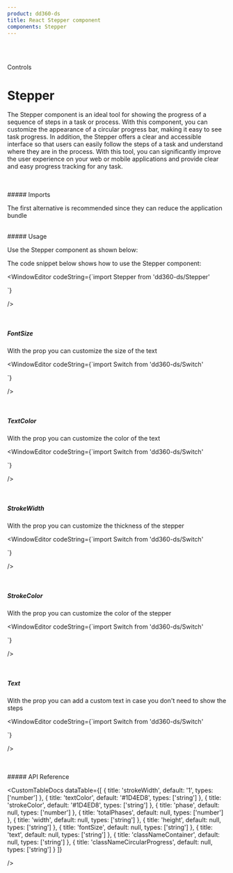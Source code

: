 ```yaml
---
product: dd360-ds
title: React Stepper component
components: Stepper
---
```


<br id='top' />
<br />

<Label>Controls</Label>

# <span name="floating-nav">Stepper</span>

The Stepper component is an ideal tool for showing the progress of a sequence of steps in a task or process. With this component, you can customize the
appearance of a circular progress bar, making it easy to see task progress. In addition, the Stepper offers a clear and accessible interface so that users can
easily follow the steps of a task and understand where they are in the process. With this tool, you can significantly improve the user experience on your web or
mobile applications and provide clear and easy progress tracking for any task.

<br />
<br />
##### <span name="floating-nav">Imports</span>

The first alternative is recommended since they can reduce the application bundle

<WindowEditor codeString="import Stepper from 'dd360-ds/Stepper'" />
<WindowEditor codeString="import { Stepper } from 'dd360-ds'" />

<br />
##### <span name="floating-nav">Usage</span>

Use the Stepper component as shown below:

<Playground className="gap-y-2">
    <Stepper phase={1} totalPhases={4} width="5rem" />
</Playground>

The code snippet below shows how to use the Stepper component:

<WindowEditor
    codeString={`import  Stepper from 'dd360-ds/Stepper'

<Stepper phase={1} totalPhases={4} width="5rem" />
`}

/>

<br />

##### <span name="floating-nav">FontSize</span>

With the prop <Tag text='fontSize' /> you can customize the size of the text

<Playground className="gap-y-2">
    <Stepper phase={1} totalPhases={4} width="5rem" fontSize="2rem" />
</Playground>

<WindowEditor
    codeString={`import  Switch from 'dd360-ds/Switch'

<Stepper phase={1} totalPhases={4} width="5rem" fontSize="2rem" />
`}

/>

<br />

##### <span name="floating-nav">TextColor</span>

With the prop <Tag text='textColor' /> you can customize the color of the text

<Playground className="gap-y-2">
    <Stepper phase={1} totalPhases={4} width="5rem" textColor="#d62c2c" />
</Playground>

<WindowEditor
    codeString={`import  Switch from 'dd360-ds/Switch'

<Stepper phase={1} totalPhases={4} width="5rem" textColor="#d62c2c" />
`}

/>

<br />

##### <span name="floating-nav">StrokeWidth</span>

With the prop <Tag text='strokeWidth' /> you can customize the thickness of the stepper

<Playground className="gap-y-2">
    <Stepper phase={1} totalPhases={4} width="5rem" strokeWidth={15} />
</Playground>

<WindowEditor
    codeString={`import  Switch from 'dd360-ds/Switch'

<Stepper phase={1} totalPhases={4} width="5rem" strokeWidth={15} />
`}

/>

<br />

##### <span name="floating-nav">StrokeColor</span>

With the prop <Tag text='strokeColor' /> you can customize the color of the stepper

<Playground className="gap-y-2">
    <Stepper phase={1} totalPhases={4} width="5rem" strokeColor="#2ac948" />
</Playground>

<WindowEditor
    codeString={`import  Switch from 'dd360-ds/Switch'

<Stepper phase={1} totalPhases={4} width="5rem" strokeColor="#2ac948" />
`}

/>

<br />

##### <span name="floating-nav">Text</span>

With the prop <Tag text='text' /> you can add a custom text in case you don't need to show the steps

<Playground className="gap-y-2">
    <Stepper phase={1} totalPhases={4} width="5rem" text="25%" />
</Playground>

<WindowEditor
    codeString={`import  Switch from 'dd360-ds/Switch'

<Stepper phase={1} totalPhases={4} width="5rem" text="25%" />
`}

/>

<br />

<br />
##### <span name="floating-nav">API Reference</span>

<CustomTableDocs
    dataTable={[
        { title: 'strokeWidth', default: '1', types: ['number'] },
        { title: 'textColor', default: '#1D4ED8', types: ['string'] },
        { title: 'strokeColor', default: '#1D4ED8', types: ['string'] },
        { title: 'phase', default: null, types: ['number'] },
        { title: 'totalPhases', default: null, types: ['number'] },
        { title: 'width', default: null, types: ['string'] },
        { title: 'height', default: null, types: ['string'] },
        { title: 'fontSize', default: null, types: ['string'] },
        { title: 'text', default: null, types: ['string'] },
        { title: 'classNameContainer', default: null, types: ['string'] },
        { title: 'classNameCircularProgress', default: null, types: ['string'] }
    ]}

/>

<CustomCallout
    variant="info"
    title="Note"
    icon="info"
    description="This documentation assumes that the audience has basic knowledge of React
    and how to use components in React applications."
/>

<BackAndForwardController />